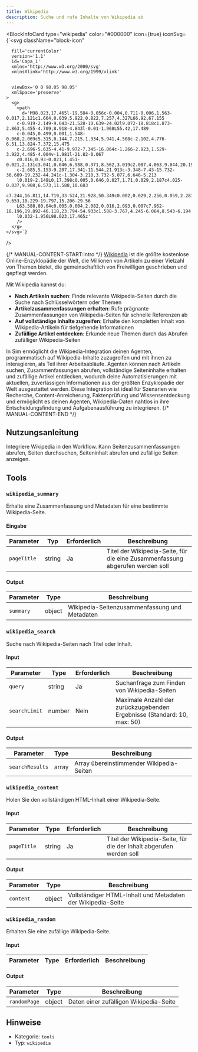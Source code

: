 ```yaml
---
title: Wikipedia
description: Suche und rufe Inhalte von Wikipedia ab
---
```



<BlockInfoCard 
  type="wikipedia"
  color="#000000"
  icon={true}
  iconSvg={`<svg className="block-icon"
      
      fill='currentColor'
      version='1.1'
      id='Capa_1'
      xmlns='http://www.w3.org/2000/svg'
      xmlnsXlink='http://www.w3.org/1999/xlink'
      
      
      viewBox='0 0 98.05 98.05'
      xmlSpace='preserve'
    >
      <g>
        <path
          d='M98.023,17.465l-19.584-0.056c-0.004,0.711-0.006,1.563-0.017,2.121c1.664,0.039,5.922,0.822,7.257,4.327L66.92,67.155
		c-0.919-2.149-9.643-21.528-10.639-24.02l9.072-18.818c1.873-2.863,5.455-4.709,8.918-4.843l-0.01-1.968L55.42,17.489
		c-0.045,0.499,0.001,1.548-0.068,2.069c5.315,0.144,7.215,1.334,5.941,4.508c-2.102,4.776-6.51,13.824-7.372,15.475
		c-2.696-5.635-4.41-9.972-7.345-16.064c-1.266-2.823,1.529-3.922,4.485-4.004v-1.981l-21.82-0.067
		c0.016,0.93-0.021,1.451-0.021,2.131c3.041,0.046,6.988,0.371,8.562,3.019c2.087,4.063,9.044,20.194,11.149,24.514
		c-2.685,5.153-9.207,17.341-11.544,21.913c-3.348-7.43-15.732-36.689-19.232-44.241c-1.304-3.218,3.732-5.077,6.646-5.213
		l0.019-2.148L0,17.398c0.005,0.646,0.027,1.71,0.029,2.187c4.025-0.037,9.908,6.573,11.588,10.683
		c7.244,16.811,14.719,33.524,21.928,50.349c0.002,0.029,2.256,0.059,2.281,0.008c4.717-9.653,10.229-19.797,15.206-29.56
		L63.588,80.64c0.005,0.004,2.082,0.016,2.093,0.007c7.962-18.196,19.892-46.118,23.794-54.933c1.588-3.767,4.245-6.064,8.543-6.194
		l0.032-1.956L98.023,17.465z'
        />
      </g>
    </svg>`}
/>

{/* MANUAL-CONTENT-START:intro */}
[Wikipedia](https://www.wikipedia.org/) ist die größte kostenlose Online-Enzyklopädie der Welt, die Millionen von Artikeln zu einer Vielzahl von Themen bietet, die gemeinschaftlich von Freiwilligen geschrieben und gepflegt werden.

Mit Wikipedia kannst du:

- **Nach Artikeln suchen**: Finde relevante Wikipedia-Seiten durch die Suche nach Schlüsselwörtern oder Themen
- **Artikelzusammenfassungen erhalten**: Rufe prägnante Zusammenfassungen von Wikipedia-Seiten für schnelle Referenzen ab
- **Auf vollständige Inhalte zugreifen**: Erhalte den kompletten Inhalt von Wikipedia-Artikeln für tiefgehende Informationen
- **Zufällige Artikel entdecken**: Erkunde neue Themen durch das Abrufen zufälliger Wikipedia-Seiten

In Sim ermöglicht die Wikipedia-Integration deinen Agenten, programmatisch auf Wikipedia-Inhalte zuzugreifen und mit ihnen zu interagieren, als Teil ihrer Arbeitsabläufe. Agenten können nach Artikeln suchen, Zusammenfassungen abrufen, vollständige Seiteninhalte erhalten und zufällige Artikel entdecken, wodurch deine Automatisierungen mit aktuellen, zuverlässigen Informationen aus der größten Enzyklopädie der Welt ausgestattet werden. Diese Integration ist ideal für Szenarien wie Recherche, Content-Anreicherung, Faktenprüfung und Wissensentdeckung und ermöglicht es deinen Agenten, Wikipedia-Daten nahtlos in ihre Entscheidungsfindung und Aufgabenausführung zu integrieren.
{/* MANUAL-CONTENT-END */}

## Nutzungsanleitung

Integriere Wikipedia in den Workflow. Kann Seitenzusammenfassungen abrufen, Seiten durchsuchen, Seiteninhalt abrufen und zufällige Seiten anzeigen.

## Tools

### `wikipedia_summary`

Erhalte eine Zusammenfassung und Metadaten für eine bestimmte Wikipedia-Seite.

#### Eingabe

| Parameter | Typ | Erforderlich | Beschreibung |
| --------- | ---- | -------- | ----------- |
| `pageTitle` | string | Ja | Titel der Wikipedia-Seite, für die eine Zusammenfassung abgerufen werden soll |

#### Output

| Parameter | Type | Beschreibung |
| --------- | ---- | ----------- |
| `summary` | object | Wikipedia-Seitenzusammenfassung und Metadaten |

### `wikipedia_search`

Suche nach Wikipedia-Seiten nach Titel oder Inhalt.

#### Input

| Parameter | Type | Erforderlich | Beschreibung |
| --------- | ---- | -------- | ----------- |
| `query` | string | Ja | Suchanfrage zum Finden von Wikipedia-Seiten |
| `searchLimit` | number | Nein | Maximale Anzahl der zurückzugebenden Ergebnisse \(Standard: 10, max: 50\) |

#### Output

| Parameter | Type | Beschreibung |
| --------- | ---- | ----------- |
| `searchResults` | array | Array übereinstimmender Wikipedia-Seiten |

### `wikipedia_content`

Holen Sie den vollständigen HTML-Inhalt einer Wikipedia-Seite.

#### Input

| Parameter | Type | Erforderlich | Beschreibung |
| --------- | ---- | -------- | ----------- |
| `pageTitle` | string | Ja | Titel der Wikipedia-Seite, für die der Inhalt abgerufen werden soll |

#### Output

| Parameter | Type | Beschreibung |
| --------- | ---- | ----------- |
| `content` | object | Vollständiger HTML-Inhalt und Metadaten der Wikipedia-Seite |

### `wikipedia_random`

Erhalten Sie eine zufällige Wikipedia-Seite.

#### Input

| Parameter | Type | Erforderlich | Beschreibung |
| --------- | ---- | -------- | ----------- |

#### Output

| Parameter | Type | Beschreibung |
| --------- | ---- | ----------- |
| `randomPage` | object | Daten einer zufälligen Wikipedia-Seite |

## Hinweise

- Kategorie: `tools`
- Typ: `wikipedia`
